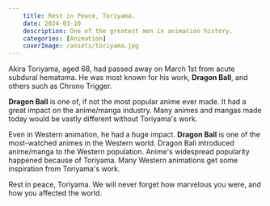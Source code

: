 ```yaml
---
    title: Rest in Peace, Toriyama.
    date: 2024-03-10
    description: One of the greatest men in animation history.
    categories: [Animation]
    coverImage: /assets/toriyama.jpg
---
```


Akira Toriyama, aged 68, had passed away on March 1st from acute subdural hematoma.
He was most known for his work, **Dragon Ball**, and others such as Chrono Trigger.

**Dragon Ball** is one of, if not the most popular anime ever made.
It had a great impact on the anime/manga industry. Many animes and mangas made today would be vastly different without Toriyama's work.

Even in Western animation, he had a huge impact. **Dragon Ball** is one of the most-watched animes in the Western world. Dragon Ball introduced anime/manga to the Western population. Anime's widespread popularity happened because of Toriyama.
Many Western animations get some inspiration from Toriyama's work.

Rest in peace, Toriyama. We will never forget how marvelous you were, and how you affected the world.
